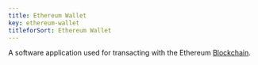 ```yaml
---
title: Ethereum Wallet
key: ethereum-wallet
titleforSort: Ethereum Wallet
---
```


A software application used for transacting with the Ethereum [Blockchain](/intro/glossary#blockchain).
